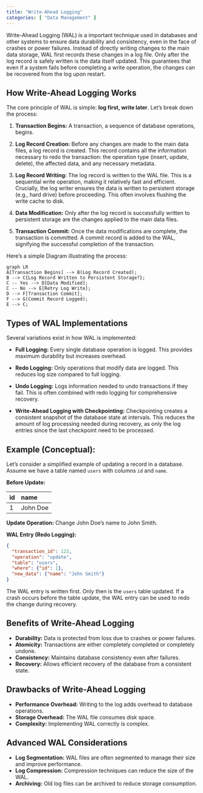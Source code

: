 ```yaml
---
title: "Write-Ahead Logging"
categories: [ "Data Management" ]
---
```


Write-Ahead Logging (WAL) is a important technique used in databases and other systems to ensure data durability and consistency, even in the face of crashes or power failures. Instead of directly writing changes to the main data storage, WAL first records these changes in a log file. Only after the log record is safely written is the data itself updated. This guarantees that even if a system fails before completing a write operation, the changes can be recovered from the log upon restart.

## How Write-Ahead Logging Works

The core principle of WAL is simple: **log first, write later**. Let's break down the process:

1.  **Transaction Begins:** A transaction, a sequence of database operations, begins.

2.  **Log Record Creation:** Before any changes are made to the main data files, a log record is created. This record contains all the information necessary to redo the transaction: the operation type (insert, update, delete), the affected data, and any necessary metadata.

3.  **Log Record Writing:** The log record is written to the WAL file. This is a sequential write operation, making it relatively fast and efficient. Crucially, the log writer ensures the data is written to persistent storage (e.g., hard drive) before proceeding. This often involves flushing the write cache to disk.

4.  **Data Modification:** Only after the log record is successfully written to persistent storage are the changes applied to the main data files.

5.  **Transaction Commit:** Once the data modifications are complete, the transaction is committed. A commit record is added to the WAL, signifying the successful completion of the transaction.

Here's a simple Diagram illustrating the process:

```mermaid
graph LR
A[Transaction Begins] --> B(Log Record Created);
B --> C{Log Record Written to Persistent Storage?};
C -- Yes --> D[Data Modified];
C -- No --> E[Retry Log Write];
D --> F[Transaction Commit];
F --> G(Commit Record Logged);
E --> C;
```

## Types of WAL Implementations

Several variations exist in how WAL is implemented:

-   **Full Logging:** Every single database operation is logged. This provides maximum durability but increases overhead.

-   **Redo Logging:** Only operations that modify data are logged. This reduces log size compared to full logging.

-   **Undo Logging:** Logs information needed to undo transactions if they fail. This is often combined with redo logging for comprehensive recovery.

-   **Write-Ahead Logging with Checkpointing:** Checkpointing creates a consistent snapshot of the database state at intervals. This reduces the amount of log processing needed during recovery, as only the log entries since the last checkpoint need to be processed.

## Example (Conceptual):

Let's consider a simplified example of updating a record in a database. Assume we have a table named `users` with columns `id` and `name`.

**Before Update:**

| id  | name     |
|:-----|:----------|
| 1   | John Doe |

**Update Operation:** Change John Doe's name to John Smith.

**WAL Entry (Redo Logging):**

``` json
{
  "transaction_id": 123,
  "operation": "update",
  "table": "users",
  "where": {"id": 1},
  "new_data": {"name": "John Smith"}
}
```

The WAL entry is written first. Only then is the `users` table updated. If a crash occurs before the table update, the WAL entry can be used to redo the change during recovery.

## Benefits of Write-Ahead Logging

-   **Durability:** Data is protected from loss due to crashes or power failures.
-   **Atomicity:** Transactions are either completely completed or completely undone.
-   **Consistency:** Maintains database consistency even after failures.
-   **Recovery:** Allows efficient recovery of the database from a consistent state.

## Drawbacks of Write-Ahead Logging

-   **Performance Overhead:** Writing to the log adds overhead to database operations.
-   **Storage Overhead:** The WAL file consumes disk space.
-   **Complexity:** Implementing WAL correctly is complex.

## Advanced WAL Considerations

-   **Log Segmentation:** WAL files are often segmented to manage their size and improve performance.
-   **Log Compression:** Compression techniques can reduce the size of the WAL.
-   **Archiving:** Old log files can be archived to reduce storage consumption.